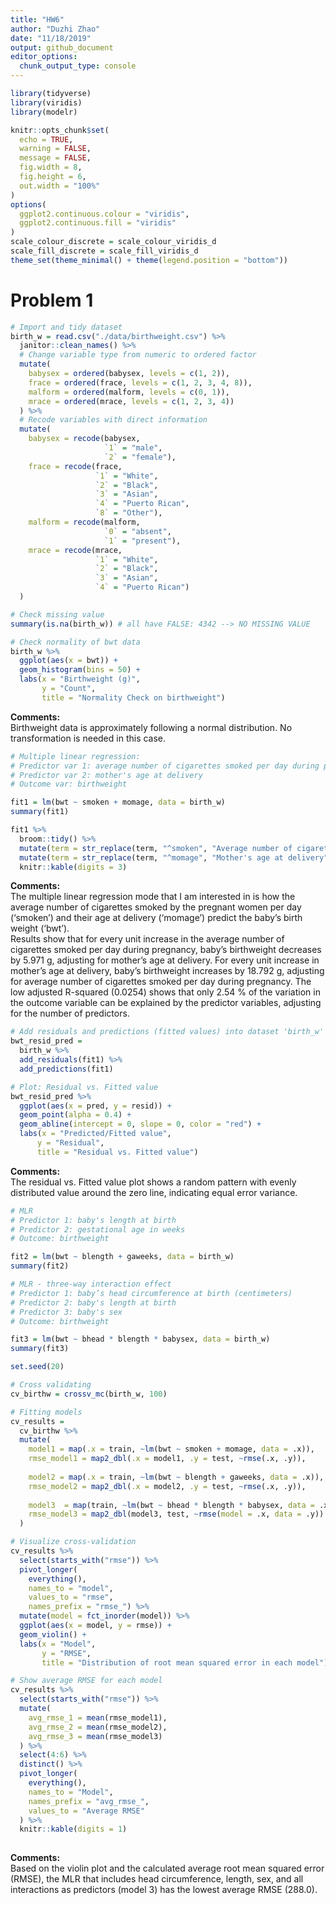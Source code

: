```yaml
---
title: "HW6"
author: "Duzhi Zhao"
date: "11/18/2019"
output: github_document
editor_options: 
  chunk_output_type: console
---
```


```r
library(tidyverse)
library(viridis)
library(modelr)

knitr::opts_chunk$set(
  echo = TRUE,
  warning = FALSE,
  message = FALSE,
  fig.width = 8, 
  fig.height = 6,
  out.width = "100%"
)
options(
  ggplot2.continuous.colour = "viridis",
  ggplot2.continuous.fill = "viridis"
)
scale_colour_discrete = scale_colour_viridis_d
scale_fill_discrete = scale_fill_viridis_d
theme_set(theme_minimal() + theme(legend.position = "bottom"))
```

# Problem 1
```r
# Import and tidy dataset
birth_w = read.csv("./data/birthweight.csv") %>% 
  janitor::clean_names() %>% 
  # Change variable type from numeric to ordered factor
  mutate(
    babysex = ordered(babysex, levels = c(1, 2)),
    frace = ordered(frace, levels = c(1, 2, 3, 4, 8)),
    malform = ordered(malform, levels = c(0, 1)),
    mrace = ordered(mrace, levels = c(1, 2, 3, 4))
  ) %>% 
  # Recode variables with direct information
  mutate(
    babysex = recode(babysex, 
                     `1` = "male",
                     `2` = "female"),
    frace = recode(frace, 
                   `1` = "White",
                   `2` = "Black",
                   `3` = "Asian",
                   `4` = "Puerto Rican",
                   `8` = "Other"),
    malform = recode(malform, 
                     `0` = "absent",
                     `1` = "present"),
    mrace = recode(mrace,
                   `1` = "White",
                   `2` = "Black",
                   `3` = "Asian",
                   `4` = "Puerto Rican")
  )

# Check missing value
summary(is.na(birth_w)) # all have FALSE: 4342 --> NO MISSING VALUE
```

```r
# Check normality of bwt data
birth_w %>% 
  ggplot(aes(x = bwt)) +
  geom_histogram(bins = 50) +
  labs(x = "Birthweight (g)",
       y = "Count",
       title = "Normality Check on birthweight")
```

**Comments:**  
Birthweight data is approximately following a normal distribution. No transformation is needed in this case.

```r
# Multiple linear regression: 
# Predictor var 1: average number of cigarettes smoked per day during pregnancy
# Predictor var 2: mother's age at delivery
# Outcome var: birthweight

fit1 = lm(bwt ~ smoken + momage, data = birth_w)
summary(fit1)

fit1 %>% 
  broom::tidy() %>% 
  mutate(term = str_replace(term, "^smoken", "Average number of cigarettes smoked per day")) %>%
  mutate(term = str_replace(term, "^momage", "Mother's age at delivery")) %>% 
  knitr::kable(digits = 3)
```

**Comments:**  
The multiple linear regression mode that I am interested in is how the average number of cigarettes smoked by the pregnant women per day ('smoken') and their age at delivery ('momage') predict the baby's birth weight ('bwt').  
Results show that for every unit increase in the average number of cigarettes smoked per day during pregnancy, baby's birthweight decreases by 5.971 g, adjusting for mother's age at delivery. For every unit increase in mother's age at delivery, baby's birthweight increases by 18.792 g, adjusting for average number of cigarettes smoked per day during pregnancy. The low adjusted R-squared (0.0254) shows that only 2.54 % of the variation in the outcome variable can be explained by the predictor variables, adjusting for the number of predictors.

```r
# Add residuals and predictions (fitted values) into dataset 'birth_w'
bwt_resid_pred = 
  birth_w %>% 
  add_residuals(fit1) %>% 
  add_predictions(fit1)

# Plot: Residual vs. Fitted value 
bwt_resid_pred %>% 
  ggplot(aes(x = pred, y = resid)) +
  geom_point(alpha = 0.4) + 
  geom_abline(intercept = 0, slope = 0, color = "red") +
  labs(x = "Predicted/Fitted value",
      y = "Residual",
      title = "Residual vs. Fitted value")
```

**Comments:**  
The residual vs. Fitted value plot shows a random pattern with evenly distributed value around the zero line, indicating equal error variance.

```r
# MLR
# Predictor 1: baby's length at birth
# Predictor 2: gestational age in weeks
# Outcome: birthweight

fit2 = lm(bwt ~ blength + gaweeks, data = birth_w)
summary(fit2)
```

```r
# MLR - three-way interaction effect
# Predictor 1: baby’s head circumference at birth (centimeters)
# Predictor 2: baby's length at birth
# Predictor 3: baby's sex
# Outcome: birthweight

fit3 = lm(bwt ~ bhead * blength * babysex, data = birth_w)
summary(fit3)
```

```r
set.seed(20)

# Cross validating
cv_birthw = crossv_mc(birth_w, 100)
```

```r
# Fitting models
cv_results =
  cv_birthw %>% 
  mutate(
    model1 = map(.x = train, ~lm(bwt ~ smoken + momage, data = .x)),
    rmse_model1 = map2_dbl(.x = model1, .y = test, ~rmse(.x, .y)),
    
    model2 = map(.x = train, ~lm(bwt ~ blength + gaweeks, data = .x)),
    rmse_model2 = map2_dbl(.x = model2, .y = test, ~rmse(.x, .y)),
    
    model3  = map(train, ~lm(bwt ~ bhead * blength * babysex, data = .x)),
    rmse_model3 = map2_dbl(model3, test, ~rmse(model = .x, data = .y))          
  )
```

```r
# Visualize cross-validation
cv_results %>% 
  select(starts_with("rmse")) %>% 
  pivot_longer(
    everything(),
    names_to = "model", 
    values_to = "rmse",
    names_prefix = "rmse_") %>% 
  mutate(model = fct_inorder(model)) %>% 
  ggplot(aes(x = model, y = rmse)) + 
  geom_violin() +
  labs(x = "Model",
       y = "RMSE",
       title = "Distribution of root mean squared error in each model")
```

```r
# Show average RMSE for each model
cv_results %>% 
  select(starts_with("rmse")) %>% 
  mutate(
    avg_rmse_1 = mean(rmse_model1),
    avg_rmse_2 = mean(rmse_model2),
    avg_rmse_3 = mean(rmse_model3)
  ) %>% 
  select(4:6) %>% 
  distinct() %>% 
  pivot_longer(
    everything(),
    names_to = "Model",
    names_prefix = "avg_rmse_",
    values_to = "Average RMSE"
  ) %>% 
  knitr::kable(digits = 1)
  
```

**Comments:**  
Based on the violin plot and the calculated average root mean squared error (RMSE), the MLR that includes head circumference, length, sex, and all interactions as predictors (model 3) has the lowest average RMSE (288.0).